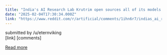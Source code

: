 ```yaml
---
title: "India's AI Research Lab Krutrim open sources all of its models 🚀"
date: "2025-02-04T17:30:34.000Z"
link: "https://www.reddit.com/r/artificial/comments/1ihn6r7/indias_ai_research_lab_krutrim_open_sources_all/"
---
```


submitted by    /u/eternviking  
 [link]   [comments]

[Read more](https://www.reddit.com/r/artificial/comments/1ihn6r7/indias_ai_research_lab_krutrim_open_sources_all/)
